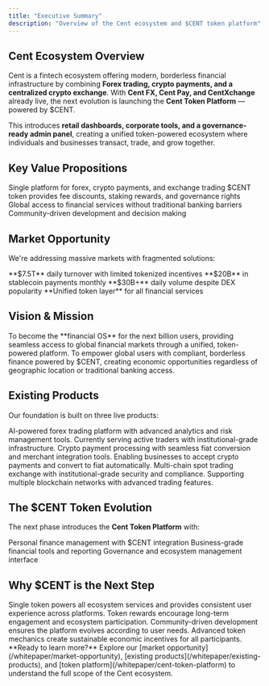 ```yaml
---
title: "Executive Summary"
description: "Overview of the Cent ecosystem and $CENT token platform"
---
```


## Cent Ecosystem Overview

Cent is a fintech ecosystem offering modern, borderless financial infrastructure by combining **Forex trading, crypto payments, and a centralized crypto exchange**. With **Cent FX, Cent Pay, and CentXchange** already live, the next evolution is launching the **Cent Token Platform** — powered by $CENT.

This introduces **retail dashboards, corporate tools, and a governance-ready admin panel**, creating a unified token-powered ecosystem where individuals and businesses transact, trade, and grow together.

## Key Value Propositions

<CardGroup cols={2}>
  <Card title="Unified Experience" icon="puzzle">
    Single platform for forex, crypto payments, and exchange trading
  </Card>
  <Card title="Token Incentives" icon="coins">
    $CENT token provides fee discounts, staking rewards, and governance rights
  </Card>
  <Card title="Borderless Finance" icon="globe">
    Global access to financial services without traditional banking barriers
  </Card>
  <Card title="DAO Governance" icon="vote">
    Community-driven development and decision making
  </Card>
</CardGroup>

## Market Opportunity

We're addressing massive markets with fragmented solutions:

<Columns cols={2}>
  <Card title="Forex Market" icon="chart">
    **$7.5T** daily turnover with limited tokenized incentives
  </Card>
  <Card title="Crypto Payments" icon="credit-card">
    **$20B** in stablecoin payments monthly
  </Card>
  <Card title="Centralized Exchanges" icon="exchange">
    **$30B+** daily volume despite DEX popularity
  </Card>
  <Card title="Our Solution" icon="lightbulb">
    **Unified token layer** for all financial services
  </Card>
</Columns>

## Vision & Mission

<AccordionGroup>
  <Accordion title="Our Vision" icon="eye">
    To become the **financial OS** for the next billion users, providing
    seamless access to global financial markets through a unified, token-powered
    platform.
  </Accordion>

  <Accordion title="Our Mission" icon="bullseye">
    To empower global users with compliant, borderless finance powered by $CENT,
    creating economic opportunities regardless of geographic location or
    traditional banking access.
  </Accordion>
</AccordionGroup>

## Existing Products

Our foundation is built on three live products:

<Steps>
  <Step title="Cent FX">
    AI-powered forex trading platform with advanced analytics and risk
    management tools.
    <Check>
      Currently serving active traders with institutional-grade infrastructure.
    </Check>
  </Step>

  <Step title="Cent Pay">
    Crypto payment processing with seamless fiat conversion and merchant
    integration tools.
    <Check>
      Enabling businesses to accept crypto payments and convert to fiat
      automatically.
    </Check>
  </Step>

  <Step title="CentXchange">
    Multi-chain spot trading exchange with institutional-grade security and
    compliance.
    <Check>
      Supporting multiple blockchain networks with advanced trading features.
    </Check>
  </Step>
</Steps>

## The $CENT Token Evolution

The next phase introduces the **Cent Token Platform** with:

<CardGroup cols={3}>
  <Card title="Retail Dashboard" icon="user">
    Personal finance management with $CENT integration
  </Card>
  <Card title="Corporate Tools" icon="building">
    Business-grade financial tools and reporting
  </Card>
  <Card title="Admin Panel" icon="cog">
    Governance and ecosystem management interface
  </Card>
</CardGroup>

## Why $CENT is the Next Step

<Columns cols={2}>
  <Card title="Unified Experience" icon="link">
    Single token powers all ecosystem services and provides consistent user
    experience across platforms.
  </Card>
  <Card title="Incentives & Retention" icon="gift">
    Token rewards encourage long-term engagement and ecosystem participation.
  </Card>
  <Card title="DAO Governance" icon="vote">
    Community-driven development ensures the platform evolves according to user
    needs.
  </Card>
  <Card title="Loyalty & Staking" icon="lock">
    Advanced token mechanics create sustainable economic incentives for all
    participants.
  </Card>
</Columns>

<Note>
  **Ready to learn more?** Explore our [market
  opportunity](/whitepaper/market-opportunity), [existing
  products](/whitepaper/existing-products), and [token
  platform](/whitepaper/cent-token-platform) to understand the full scope of the
  Cent ecosystem.
</Note>
